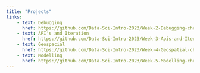 ```yaml
---
title: "Projects"
links: 
    - text: Debugging 
      href: https://github.com/Data-Sci-Intro-2023/Week-2-Debugging-christinemrost
    - text: API's and Iteration
      href: https://github.com/Data-Sci-Intro-2023/Week-3-Apis-and-Iteration -christinemrost 
    - text: Geospacial
      href: https://github.com/Data-Sci-Intro-2023/Week-4-Geospatial-christinemrost 
    - text: Modelling
      href: https://github.com/Data-Sci-Intro-2023/Week-5-Modelling-christinemrost 
---
```


